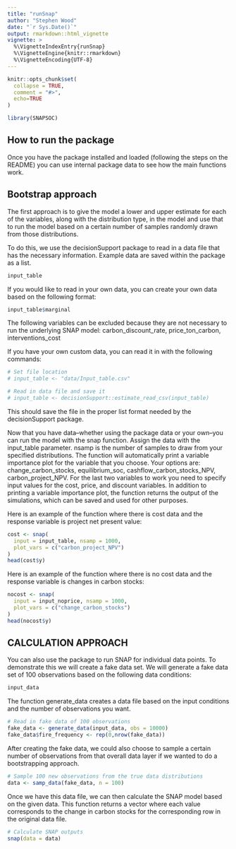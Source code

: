 ```yaml
---
title: "runSnap"
author: "Stephen Wood"
date: "`r Sys.Date()`"
output: rmarkdown::html_vignette
vignette: >
  %\VignetteIndexEntry{runSnap}
  %\VignetteEngine{knitr::rmarkdown}
  %\VignetteEncoding{UTF-8}
---
```


```r
knitr::opts_chunk$set(
  collapse = TRUE,
  comment = "#>",
  echo=TRUE
)
```

```r
library(SNAPSOC)
```

## How to run the package
Once you have the package installed and loaded (following the steps on the README) you can use internal package data to see how the main functions work.

## Bootstrap approach
The first approach is to give the model a lower and upper estimate for each of the variables, along with the distribution type, in the model and use that to run the model based on a certain number of samples randomly drawn from those distributions.

To do this, we use the decisionSupport package to read in a data file that has the necessary information. Example data are saved within the package as a list.
```r
input_table
```

If you would like to read in your own data, you can create your own data based on the following format:

```r
input_table$marginal
```

The following variables can be excluded because they are not necessary to run the underlying SNAP model: carbon_discount_rate, price_ton_carbon, interventions_cost

If you have your own custom data, you can read it in with the following commands:

```r
# Set file location
# input_table <- "data/Input_table.csv"

# Read in data file and save it
# input_table <- decisionSupport::estimate_read_csv(input_table)
```

This should save the file in the proper list format needed by the decisionSupport package.

Now that you have data--whether using the package data or your own--you can run the model with the snap function. Assign the data with the input_table parameter. nsamp is the number of samples to draw from your specified distributions. The function will automatically print a variable importance plot for the variable that you choose. Your options are: change_carbon_stocks, equilibrium_soc, cashflow_carbon_stocks_NPV, carbon_project_NPV. For the last two variables to work you need to specify input values for the cost, price, and discount variables. In addition to printing a variable importance plot, the function returns the output of the simulations, which can be saved and used for other purposes.

Here is an example of the function where there is cost data and the response variable is project net present value:
```r
cost <- snap(
  input = input_table, nsamp = 1000,
  plot_vars = c("carbon_project_NPV")
)
head(cost$y)
```

Here is an example of the function where there is no cost data and the response variable is changes in carbon stocks:
```r
nocost <- snap(
  input = input_noprice, nsamp = 1000,
  plot_vars = c("change_carbon_stocks")
)
head(nocost$y)
```

## CALCULATION APPROACH
You can also use the package to run SNAP for individual data points. To demonstrate this we will create a fake data set. We will generate a fake data set of 100 observations based on the following data conditions:

```r
input_data
```

The function generate_data creates a data file based on the input conditions and the number of observations you want.
```r
# Read in fake data of 100 observations
fake_data <- generate_data(input_data, obs = 10000)
fake_data$fire_frequency <- rep(0,nrow(fake_data))
```

After creating the fake data, we could also choose to sample a certain number of observations from that overall data layer if we wanted to do a bootstrapping approach.
```r
# Sample 100 new observations from the true data distributions
data <- samp_data(fake_data, n = 100)
```

Once we have this data file, we can then calculate the SNAP model based on the given data. This function returns a vector where each value corresponds to the change in carbon stocks for the corresponding row in the original data file.
```r
# Calculate SNAP outputs
snap(data = data)
```
